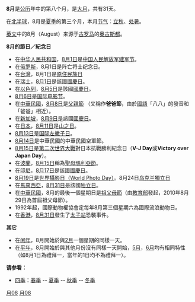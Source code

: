 {{Otheruses
|subject=公历8月
|other=8月的其他意思
|八月
}}
{{DayInMonth|8}}

'''8月'''是[[公历|公历]]年中的第八个月，是[[大月|大月]]，共有31天。 

在[[北半球|北半球]]，8月是[[夏季|夏季]]的第三个月，本月[[节气|节气]]：[[立秋|立秋]]、[[处暑|处暑]]。

[[英文|英文]]中的8月（August）来源于[[古罗马|古罗马]]的[[奥古斯都|奥古斯都]]。

'''8月的節日／紀念日'''
* 在[[中华人民共和国|中华人民共和国]]，[[8月1日|8月1日]]是[[中国人民解放军建军节|中国人民解放军建军节]]。
* 在[[俄罗斯|俄罗斯]]，8月1日是阵亡将士纪念日。
* 在[[台灣|台灣]]，8月1日是[[原住民族日|原住民族日]]
* 在[[瑞士|瑞士]]，[[8月1日|8月1日]]是該國[[國慶日|國慶日]]。
* 在[[以色列|以色列]]，[[8月5日|8月5日]]是該國[[國慶日|國慶日]]。
* [[8月6日|8月6日]]是[[国际电影节|国际电影节]]。
* 在[[中華民國|中華民國]]，[[8月8日|8月8日]]是[[父親節|父親節]]<!--[[男子節|男子節]]-->（又稱作'''爸爸節'''，由於[[中華民國國語文|國語]]「八八」的發音和「爸爸」相近）。
* 在[[新加坡|新加坡]]，[[8月9日|8月9日]]是該國[[國慶日|國慶日]]。
* 在[[日本|日本]]，[[8月11日|8月11日]]是[[山之日|山之日]]。
* [[8月13日|8月13日]]是[[國際左撇子日|国际左撇子日]]。
*[[8月14日|8月14日]]是中華民國的中華民國空軍節。
* [[8月15日|8月15日]]是[[第二次世界大戰|第二次世界大戰]]對日本抗戰勝利紀念日（'''V-J Day'''或'''Victory over Japan Day'''）。
* 在[[波蘭|波蘭]]，[[8月15日|8月15日]]稱為[[聖母瑪利亞節|聖母瑪利亞節]]。
* 在[[印尼|印尼]]，[[8月17日|8月17日]]是該國[[國慶日|國慶日]]。
*[[8月19日|8月19日]]是[[世界攝影日|世界攝影日（World Photo Day）]]。8月24日[[乌克兰|乌克兰]][[獨立日|獨立日]]
* 在[[馬來西亞|馬來西亞]]，[[8月31日|8月31日]]是該國[[马来西亚独立日|独立日]]。
* 在[[中華民國|中華民國]]，8月的最後一個星期日是[[祖父母節|祖父母節]]（由[[中華民國教育部|教育部]]發起，2010年8月29日為首屆祖父母節）。
* 1992年起，國際動物權協會定每年8月第三個星期六為國際流浪動物日。
* 在[[香港|香港]]，[[8月31日|8月31日]]發生了[[太子站|太子站]]恐襲事件。

'''其它'''
* 在[[闰年|闰年]]，8月開始於與[[2月|2月]]一個星期的同樣一天。
* 在[[平年|平年]]，8月開始於與其他月份沒有同樣一天開始，[[5月|5月]]，[[6月|6月]]均有相同特性（如8月1日為禮拜一，當年的1日均不為禮拜一）。
'''请参看：'''
* [[四季|四季]]：[[春季|春季]] -- [[夏季|夏季]] -- [[秋季|秋季]] -- [[冬季|冬季]]

{{wikivoyage|八月}}
{{月份}}
{{Authority control}}
[[Category:月份|月08]]
[[Category:日历|月08]]